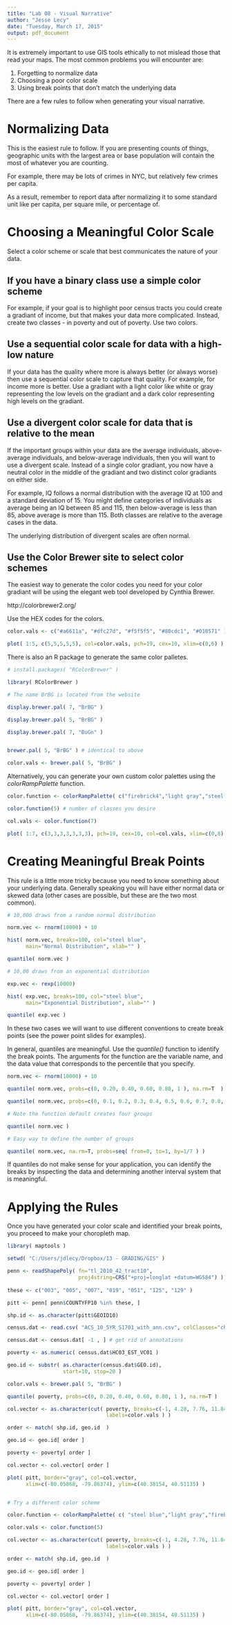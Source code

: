 ```yaml
---
title: "Lab 08 - Visual Narrative"
author: "Jesse Lecy"
date: "Tuesday, March 17, 2015"
output: pdf_document
---
```


It is extremely important to use GIS tools ethically to not mislead those that read your maps. The most common problems you will encounter are:

1. Forgetting to normalize data
2. Choosing a poor color scale
3. Using break points that don't match the underlying data


There are a few rules to follow when generating your visual narrative.

# Normalizing Data

This is the easiest rule to follow. If you are presenting counts of things, geographic units with the largest area or base population will contain the most of whatever you are counting.

For example, there may be lots of crimes in NYC, but relatively few crimes per capita. 

As a result, remember to report data after normalizing it to some standard unit like per capita, per square mile, or percentage of.

# Choosing a Meaningful Color Scale

Select a color scheme or scale that best communicates the nature of your data.

## If you have a binary class use a simple color scheme

For example, if your goal is to highlight poor census tracts you could create a gradiant of income, but that makes your data more complicated. Instead, create two classes - in poverty and out of poverty. Use two colors.

## Use a sequential color scale for data with a high-low nature

If your data has the quality where more is always better (or always worse) then use a sequential color scale to capture that quality. For example, for income more is better. Use a gradiant with a light color like white or gray representing the low levels on the gradiant and a dark color representing high levels on the gradiant.

## Use a divergent color scale for data that is relative to the mean

If the important groups within your data are the average individuals, above-average individuals, and below-average individuals, then you will want to use a divergent scale. Instead of a single color gradiant, you now have a neutral color in the middle of the gradiant and two distinct color gradiants on either side.

For example, IQ follows a normal distribution with the average IQ at 100 and a standard deviation of 15. You might define categories of individuals as average being an IQ between 85 and 115, then below-average is less than 85, above average is more than 115. Both classes are relative to the average cases in the data.

The underlying distribution of divergent scales are often normal.

## Use the Color Brewer site to select color schemes

The easiest way to generate the color codes you need for your color gradiant will be using the elegant web tool developed by Cynthia Brewer.

http://colorbrewer2.org/

Use the HEX codes for the colors.

```r

color.vals <- c("#a6611a", "#dfc27d", "#f5f5f5", "#80cdc1", "#018571" )

plot( 1:5, c(5,5,5,5,5), col=color.vals, pch=19, cex=10, xlim=c(0,6) )

```

There is also an R package to generate the same color palletes.

```r

# install.packages( "RColorBrewer" )

library( RColorBrewer )

# The name BrBG is located from the website

display.brewer.pal( 7, "BrBG" ) 

display.brewer.pal( 5, "BrBG" ) 

display.brewer.pal( 7, "BuGn" ) 


brewer.pal( 5, "BrBG" ) # identical to above

color.vals <- brewer.pal( 5, "BrBG" )

```

Alternatively, you can generate your own custom color palettes using the *colorRampPalette* function.

```r

color.function <- colorRampPalette( c("firebrick4","light gray","steel blue" ) )

color.function(5) # number of classes you desire

col.vals <- color.function(7)

plot( 1:7, c(3,3,3,3,3,3,3), pch=19, cex=10, col=col.vals, xlim=c(0,8) )

```






# Creating Meaningful Break Points

This rule is a little more tricky because you need to know something about your underlying data. Generally speaking you will have either normal data or skewed data (other cases are possible, but these are the two most common).

```r

# 10,000 draws from a random normal distribution

norm.vec <- rnorm(10000) + 10

hist( norm.vec, breaks=100, col="steel blue", 
      main="Normal Distribution", xlab="" )

quantile( norm.vec )

# 10,00 draws from an exponential distribution

exp.vec <- rexp(10000)

hist( exp.vec, breaks=100, col="steel blue", 
      main="Exponential Distribution", xlab="" )

quantile( exp.vec )

```

In these two cases we will want to use different conventions to create break points (see the power point slides for examples).

In general, quantiles are meaningful. Use the *quantile()* function to identify the break points. The arguments for the function are the variable name, and the data value that corresponds to the percentile that you specify.

```r

norm.vec <- rnorm(10000) + 10

quantile( norm.vec, probs=c(0, 0.20, 0.40, 0.60, 0.80, 1 ), na.rm=T  )

quantile( norm.vec, probs=c(0, 0.1, 0.2, 0.3, 0.4, 0.5, 0.6, 0.7, 0.8, 0.9, 1), na.rm=T  )

# Note the function default creates four groups

quantile( norm.vec )

# Easy way to define the number of groups

quantile( norm.vec, na.rm=T, probs=seq( from=0, to=1, by=1/7 ) )


```

If quantiles do not make sense for your application, you can identify the breaks by inspecting the data and determining another interval system that is meaningful.

# Applying the Rules

Once you have generated your color scale and identified your break points, you proceed to make your choropleth map.

```r

library( maptools )

setwd( "C:/Users/jdlecy/Dropbox/13 - GRADING/GIS" )

penn <- readShapePoly( fn="tl_2010_42_tract10",
                       proj4string=CRS("+proj=longlat +datum=WGS84") )
                       
these <- c("003", "005", "007", "019", "051", "125", "129" )

pitt <- penn[ penn$COUNTYFP10 %in% these, ]

shp.id <- as.character(pitt$GEOID10)

census.dat <- read.csv( "ACS_10_5YR_S1701_with_ann.csv", colClasses="character" )

census.dat <- census.dat[ -1 , ] # get rid of annotations

poverty <- as.numeric( census.dat$HC03_EST_VC01 )

geo.id <- substr( as.character(census.dat$GEO.id), 
                  start=10, stop=20 ) 

color.vals <- brewer.pal( 5, "BrBG" )

quantile( poverty, probs=c(0, 0.20, 0.40, 0.60, 0.80, 1 ), na.rm=T )

col.vector <- as.character(cut( poverty, breaks=c(-1, 4.28, 7.76, 11.84, 20.90, 95.70), 
                                labels=color.vals ) )

order <- match( shp.id, geo.id  )

geo.id <- geo.id[ order ]

poverty <- poverty[ order ]

col.vector <- col.vector[ order ]

plot( pitt, border="gray", col=col.vector, 
      xlim=c(-80.05868, -79.86374), ylim=c(40.38154, 40.51135) )


# Try a different color scheme

color.function <- colorRampPalette( c( "steel blue","light gray","firebrick4") )

color.vals <- color.function(5)

col.vector <- as.character(cut( poverty, breaks=c(-1, 4.28, 7.76, 11.84, 20.90, 95.70), 
                                labels=color.vals ) )

order <- match( shp.id, geo.id  )

geo.id <- geo.id[ order ]

poverty <- poverty[ order ]

col.vector <- col.vector[ order ]

plot( pitt, border="gray", col=col.vector, 
      xlim=c(-80.05868, -79.86374), ylim=c(40.38154, 40.51135) )

```

